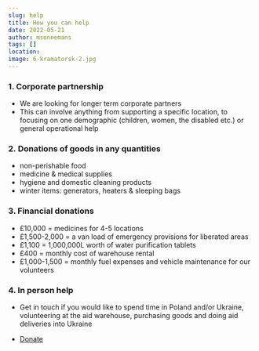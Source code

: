 ```yaml
---
slug: help
title: How you can help
date: 2022-05-21
author: msonnemans
tags: []
location:
image: 6-kramatorsk-2.jpg
---
```


### 1. Corporate partnership

- We are looking for longer term corporate partners
- This can involve anything from supporting a specific location, to focusing on one demographic (children, women, the disabled etc.) or general operational help

### 2. Donations of goods in any quantities

- non-perishable food
- medicine & medical supplies
- hygiene and domestic cleaning products
- winter items: generators, heaters & sleeping bags

### 3. Financial donations

- £10,000 = medicines for 4-5 locations
- £1,500-2,000 = a van load of emergency provisions for liberated areas
- £1,100 = 1,000,000L worth of water purification tablets
- £400 = monthly cost of warehouse rental
- £1,000-1,500 = monthly fuel expenses and vehicle maintenance for our volunteers

### 4. In person help

- Get in touch if you would like to spend time in Poland and/or Ukraine, volunteering at the aid warehouse, purchasing goods and doing aid deliveries into Ukraine

<ul className="actions stacked">
  <li>
    <a
      href="https://gofund.me/05186f58"
      target="_blank"
      className="button primary-button big wide smooth-scroll-middle"
    >
      Donate
    </a>
  </li>
</ul>
